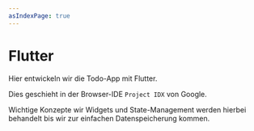 ```yaml
---
asIndexPage: true
---
```


# Flutter

Hier entwickeln wir die Todo-App mit Flutter.

Dies geschieht in der Browser-IDE `Project IDX` von Google.

Wichtige Konzepte wir Widgets und State-Management werden hierbei 
behandelt bis wir zur einfachen Datenspeicherung kommen.